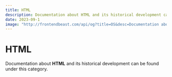 ```yaml
---
title: HTML
description: Documentation about HTML and its historical development can be found under this category.
date: 2023-09-1
image: "http://frontendbeast.com/api/og?title=OS&desc=Documentation about HTML and its historical development can be found under this category."
---
```



# HTML

Documentation about **HTML** and its historical development can be found under this category.

<Cards>
  <Card icon={"🔤"} title=" Introduction to HTML" href="/html/introduction" />
</Cards>
